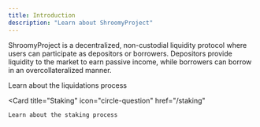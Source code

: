 ```yaml
---
title: Introduction
description: "Learn about ShroomyProject"
---
```


ShroomyProject is a decentralized, non-custodial liquidity protocol where users can participate as depositors or borrowers. Depositors provide liquidity to the market to earn passive income, while borrowers can borrow in an overcollateralized manner.

<CardGroup cols={2}>
  <Card
    title="Liquidations"
    icon="bolt"
    href="/liquidations"
  >
    Learn about the liquidations process
  </Card>

  <Card
    title="Staking"
    icon="circle-question"
    href="/staking"
  >
    Learn about the staking process
  </Card>
</CardGroup>

